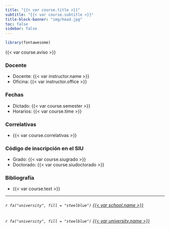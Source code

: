 ```yaml
---
title: "{{< var course.title >}}"
subtitle: "{{< var course.subtitle >}}"
title-block-banner: "img/head.jpg"
toc: false
sidebar: false
---
```


```r
library(fontawesome)
```

{{< var course.aviso >}}

### Docente

- Docente: {{< var instructor.name >}}
- Oficina: {{< var instructor.office >}}

### Fechas

- Dictado: {{< var course.semester >}}
- Horarios: {{< var course.time >}}

### Correlativas

- {{< var course.correlativas >}}

### Código de inscripción en el SIU

- Grado: {{< var course.siugrado >}}
- Doctorado: {{< var course.siudoctorado >}}

### Bibliografía

- {{< var course.text >}}

------------------------------------------------------------------------

###### `r fa("university", fill = "steelblue")` [{{< var school.name >}}]({{< var school.url >}})

###### `r fa("university", fill = "steelblue")` [{{< var university.name >}}]({{< var university.url >}})
